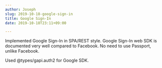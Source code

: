 ```yaml
---
author: Joseph
slug: 2019-10-18-google-sign-in
title: Google Sign-In
date: 2019-10-18T23:11+09:00

---
```

Implemented Google Sign-In in SPA/REST style. Google Sign-In web SDK is documented very well compared to Facebook. No need to use Passport, unlike Facebook.

Used @types/gapi.auth2 for Google SDK.
